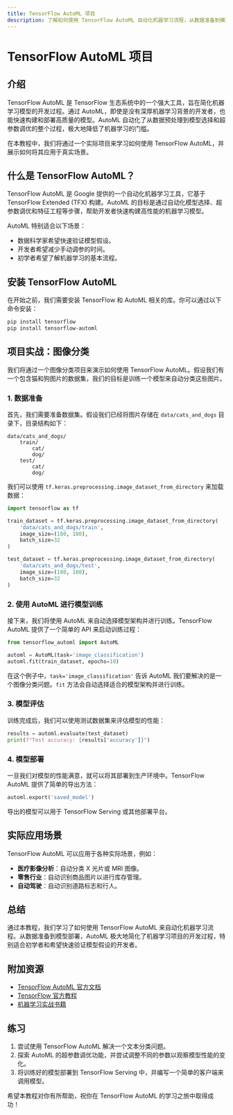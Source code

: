 ```yaml
---
title: TensorFlow AutoML 项目
description: 了解如何使用 TensorFlow AutoML 自动化机器学习流程，从数据准备到模型部署，适合初学者。
---
```


# TensorFlow AutoML 项目

## 介绍

TensorFlow AutoML 是 TensorFlow 生态系统中的一个强大工具，旨在简化机器学习模型的开发过程。通过 AutoML，即使是没有深厚机器学习背景的开发者，也能快速构建和部署高质量的模型。AutoML 自动化了从数据预处理到模型选择和超参数调优的整个过程，极大地降低了机器学习的门槛。

在本教程中，我们将通过一个实际项目来学习如何使用 TensorFlow AutoML，并展示如何将其应用于真实场景。

## 什么是 TensorFlow AutoML？

TensorFlow AutoML 是 Google 提供的一个自动化机器学习工具，它基于 TensorFlow Extended (TFX) 构建。AutoML 的目标是通过自动化模型选择、超参数调优和特征工程等步骤，帮助开发者快速构建高性能的机器学习模型。

AutoML 特别适合以下场景：
- 数据科学家希望快速验证模型假设。
- 开发者希望减少手动调参的时间。
- 初学者希望了解机器学习的基本流程。

## 安装 TensorFlow AutoML

在开始之前，我们需要安装 TensorFlow 和 AutoML 相关的库。你可以通过以下命令安装：

```bash
pip install tensorflow
pip install tensorflow-automl
```

## 项目实战：图像分类

我们将通过一个图像分类项目来演示如何使用 TensorFlow AutoML。假设我们有一个包含猫和狗图片的数据集，我们的目标是训练一个模型来自动分类这些图片。

### 1. 数据准备

首先，我们需要准备数据集。假设我们已经将图片存储在 `data/cats_and_dogs` 目录下，目录结构如下：

```
data/cats_and_dogs/
    train/
        cat/
        dog/
    test/
        cat/
        dog/
```

我们可以使用 `tf.keras.preprocessing.image_dataset_from_directory` 来加载数据：

```python
import tensorflow as tf

train_dataset = tf.keras.preprocessing.image_dataset_from_directory(
    'data/cats_and_dogs/train',
    image_size=(180, 180),
    batch_size=32
)

test_dataset = tf.keras.preprocessing.image_dataset_from_directory(
    'data/cats_and_dogs/test',
    image_size=(180, 180),
    batch_size=32
)
```

### 2. 使用 AutoML 进行模型训练

接下来，我们将使用 AutoML 来自动选择模型架构并进行训练。TensorFlow AutoML 提供了一个简单的 API 来启动训练过程：

```python
from tensorflow_automl import AutoML

automl = AutoML(task='image_classification')
automl.fit(train_dataset, epochs=10)
```

在这个例子中，`task='image_classification'` 告诉 AutoML 我们要解决的是一个图像分类问题。`fit` 方法会自动选择适合的模型架构并进行训练。

### 3. 模型评估

训练完成后，我们可以使用测试数据集来评估模型的性能：

```python
results = automl.evaluate(test_dataset)
print(f"Test accuracy: {results['accuracy']}")
```

### 4. 模型部署

一旦我们对模型的性能满意，就可以将其部署到生产环境中。TensorFlow AutoML 提供了简单的导出方法：

```python
automl.export('saved_model')
```

导出的模型可以用于 TensorFlow Serving 或其他部署平台。

## 实际应用场景

TensorFlow AutoML 可以应用于各种实际场景，例如：
- **医疗影像分析**：自动分类 X 光片或 MRI 图像。
- **零售行业**：自动识别商品图片以进行库存管理。
- **自动驾驶**：自动识别道路标志和行人。

## 总结

通过本教程，我们学习了如何使用 TensorFlow AutoML 来自动化机器学习流程。从数据准备到模型部署，AutoML 极大地简化了机器学习项目的开发过程，特别适合初学者和希望快速验证模型假设的开发者。

## 附加资源

- [TensorFlow AutoML 官方文档](https://www.tensorflow.org/automl)
- [TensorFlow 官方教程](https://www.tensorflow.org/tutorials)
- [机器学习实战书籍](https://www.oreilly.com/library/view/hands-on-machine-learning/9781492032632/)

## 练习

1. 尝试使用 TensorFlow AutoML 解决一个文本分类问题。
2. 探索 AutoML 的超参数调优功能，并尝试调整不同的参数以观察模型性能的变化。
3. 将训练好的模型部署到 TensorFlow Serving 中，并编写一个简单的客户端来调用模型。

希望本教程对你有所帮助，祝你在 TensorFlow AutoML 的学习之旅中取得成功！